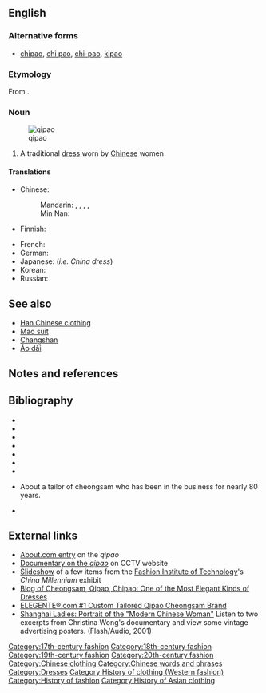 ==English==
{{wikipedia}}

===Alternative forms===
* [[chipao]], [[chi pao]], [[chi-pao]], [[kipao]]

===Etymology===
From {{etyl|cmn|en}} {{term|旗袍|sc=Hani|tr=qípáo|lang=cmn}}.

===Noun===
{{en-noun}}
[[Image:Qipao1.jpg|thumb|qipao]]

# A traditional [[dress]] worn by [[Chinese]] women

====Translations====
{{trans-top|a traditional dress worn by Chinese women}}
* Chinese:
*: Mandarin: {{t+|cmn|旗袍|tr=qípáo|sc=Hani}}, {{t|cmn|旗袍兒|sc=Hani}}, {{t+|cmn|旗袍儿|tr=qípáor|sc=Hani}}, {{t|cmn|長衫|sc=Hani}}, {{t+|cmn|长衫|tr=chángshān|sc=Hani}}
*: Min Nan: {{t|nan|旗袍|tr=kî-phâu|sc=Hans}}
* Finnish: {{t|fi|qipao}}
{{trans-mid}}
* French: {{t|fr|qipao|f}}
* German: {{t|de|Qipao|n}}
* Japanese: {{t|ja|チャイナドレス|tr=chainadoresu}} (''i.e. China dress'')
* Korean: {{t|ko|치파오|sc=Hang}}
* Russian: {{t+|ru|ципао|n|tr=cipáo}}
{{trans-bottom}}

== See also ==
* [[Han Chinese clothing]]
* [[Mao suit]]
* [[Changshan]]
* [[Áo dài]]

== Notes and references ==
{{Reflist|2}}

== Bibliography ==
* {{cite book |author=Bai Yun |title=Zhongguo lao qipao: lao zhaopian lao guanggo jianzheng qipao de yanbian |trans_title=The traditional qiapo of China: evidence of its [stylistic] changes in old photographs and old advertisements |year=2006 |publisher=Guangming ribao chubanshe |location=Beijing |isbn=9787802061866 |oclc=123015683}}
* {{cite book |author=Bao Mingxin |coauthors=Ma Li (eds.) |title=Zhongguo Qipao |trans_title=China's Qipao |year=1998 |publisher=Shanghai wenhua chubanshe |location=Shanghai |isbn=9787805119960 |oclc=51630832}}
* {{cite journal |last1=Chang |first1=Eileen (Zhang Ailing) |coauthors=Andrew F. Jones, trans. |date=Fall 2003 |title=A Chronicle of Changing Clothes |journal=positions: east Asia culture critique |volume=11 |issue=2 |pages=427–441 |url=http://positions.rice.edu/Content.aspx?id=187}}
* {{cite book |last=Clark |first=Hazel |title=The Cheongsam |year=2000 |publisher=Oxford University Press (China) |location=Hong Kong |series=Images of Asia |isbn=9780195909395 |oclc=44876865}}
* {{cite book |last=Finnane |first=Antonia |title=Changing Clothes in China: Fashion, History, Nation |year=2007 |publisher=Columbia University Press |location=New York |isbn=9780231143509 |oclc=84903948 |chapter=Chapter 6: ''Qipao'' China |pages=139–176 |url=http://books.google.com/books?id=Ju3N4VeiQ28C&pg=PA139#v=twopage&q&f=false}}
* {{cite book |last=Roberts |first=Claire (ed.) |title=Evolution and Revolution: Chinese Dress 1700s–1900s |year=1997 |publisher=Powerhouse Pub., Museum of Applied Arts and Sciences |location=Sydney |isbn=9781863170673 |oclc=37745658}}
* {{cite book |last=Lee |first=Chor Lin |author2=Chung May Khuen |title=In the Mood for Cheongsam: A Social History, 1920s–Present |year=2012 |publisher=Editions Didier Millet and [[National Museum of Singapore]] |location=Singapore |isbn=9789814260923 |oclc=767566394 |url=http://books.google.com/books?id=otq-cacQxZ0C}}
* {{cite web |url=http://www.marketplace.org/topics/world/street-eternal-happiness/street-eternal-happiness-tailor |title=The Street of Eternal Happiness: The Tailor |last1=Schmitz |first1=Rob |date=2 June 2012 |work=[[Marketplace (radio program)|Marketplace]] |accessdate=22 June 2012}} About a tailor of cheongsam who has been in the business for nearly 80 years.
* {{cite book |last=Van Roojen |first=Pepin |title=Cheongsam 旗袍 |year=2009 |publisher=Pepin Press |series=Pepin Fashion, Textiles & Patterns, no. 1 |location=Amsterdam |isbn=9789460090011 |oclc=632704710 |format=Book + CD-ROM}}

== External links ==
{{Commons category|Qipao}}
* [http://chineseculture.about.com/library/weekly/aa011501a.htm About.com entry] on the ''qipao''
* [http://english.cctv.com/program/RediscoveringChina_new/20050516/101668.shtml Documentary on the ''qipao''] on CCTV website
* [http://www.fashion-planet.com/sept98/features/china/china_fit1.html Slideshow] of a few items from the [[Fashion Institute of Technology]]'s ''China Millennium'' exhibit
* [http://www.elegantstory.com   Blog of Cheongsam, Qipao, Chipao: One of the Most Elegant Kinds of Dresses] 
* [http://www.elegente.com   ELEGENTE®.com #1 Custom Tailored Qipao Cheongsam Brand] 
* [http://cbchomedelivery.com/archives/Issue_31_2003_09_15/ Shanghai Ladies: Portrait of the "Modern Chinese Woman"] Listen to two excerpts from Christina Wong's documentary and view some vintage advertising posters. (Flash/Audio, 2001)


{{Folk costume}}
{{Portal bar|China|Fashion}}

[[Category:17th-century fashion]]
[[Category:18th-century fashion]]
[[Category:19th-century fashion]]
[[Category:20th-century fashion]]
[[Category:Chinese clothing]]
[[Category:Chinese words and phrases]]
[[Category:Dresses]]
[[Category:History of clothing (Western fashion)]]
[[Category:History of fashion]]
[[Category:History of Asian clothing]]